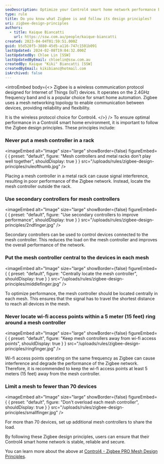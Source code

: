 ```yaml
---
seoDescription: Optimize your Control4 smart home network performance by following Zigbee design principles, such as never placing mesh controllers in metal racks and centrally locating them to ensure reliable communication between devices.
type: rule
title: Do you know what Zigbee is and follow its design principles?
uri: zigbee-design-principles
authors:
  - title: Kaique Biancatti
    url: https://ssw.com.au/people/kaique-biancatti
created: 2023-04-04T01:59:51.000Z
guid: b5d528f5-3880-45d5-a116-747c1501b091
lastUpdated: 2024-02-08T19:04:32.000Z
lastUpdatedBy: Chloe Lin [SSW]
lastUpdatedByEmail: chloelin@ssw.com.au
createdBy: Kaique "Kiki" Biancatti [SSW]
createdByEmail: kikibianc@hotmail.com
isArchived: false
---
```


<introEmbed
  body={<>
Zigbee is a wireless communication protocol designed for Internet of Things (IoT) devices. It operates on the 2.4GHz frequency band and is a popular choice for smart home automation. Zigbee uses a mesh networking topology to enable communication between devices, providing reliability and flexibility.

It is the wireless protocol choice for Control4.
  </>}
/>
To ensure optimal performance in a Control4 smart home environment, it is important to follow the Zigbee design principles. These principles include:

### Never put a mesh controller in a rack


<imageEmbed
  alt="Image"
  size="large"
  showBorder={false}
  figureEmbed={ {
    preset: "default",
    figure: "Mesh controllers and metal racks don't play well together",
    shouldDisplay: true
  } }
  src="/uploads/rules/zigbee-design-principles/ruleofthumb.jpg"
/>


Placing a mesh controller in a metal rack can cause signal interference, resulting in poor performance of the Zigbee network. Instead, locate the mesh controller outside the rack.

### Use secondary controllers for mesh controllers


<imageEmbed
  alt="Image"
  size="large"
  showBorder={false}
  figureEmbed={ {
    preset: "default",
    figure: "Use secondary controllers to improve performance",
    shouldDisplay: true
  } }
  src="/uploads/rules/zigbee-design-principles/2ndfinger.jpg"
/>


Secondary controllers can be used to control devices connected to the mesh controller. This reduces the load on the mesh controller and improves the overall performance of the network.

### Put the mesh controller central to the devices in each mesh


<imageEmbed
  alt="Image"
  size="large"
  showBorder={false}
  figureEmbed={ {
    preset: "default",
    figure: "Centrally locate the mesh controller",
    shouldDisplay: true
  } }
  src="/uploads/rules/zigbee-design-principles/middlefinger.jpg"
/>


To optimize performance, the mesh controller should be located centrally in each mesh. This ensures that the signal has to travel the shortest distance to reach all devices in the mesh.

### Never locate wi-fi access points within a 5 meter (15 feet) ring around a mesh controller


<imageEmbed
  alt="Image"
  size="large"
  showBorder={false}
  figureEmbed={ {
    preset: "default",
    figure: "Keep mesh controllers away from wi-fi access points",
    shouldDisplay: true
  } }
  src="/uploads/rules/zigbee-design-principles/ringfinger.jpg"
/>


Wi-fi access points operating on the same frequency as Zigbee can cause interference and degrade the performance of the Zigbee network. Therefore, it is recommended to keep the wi-fi access points at least 5 meters (15 feet) away from the mesh controller.

### Limit a mesh to fewer than 70 devices


<imageEmbed
  alt="Image"
  size="large"
  showBorder={false}
  figureEmbed={ {
    preset: "default",
    figure: "Don't overload each mesh controller",
    shouldDisplay: true
  } }
  src="/uploads/rules/zigbee-design-principles/smallfinger.jpg"
/>


For more than 70 devices, set up additional mesh controllers to share the load.

By following these Zigbee design principles, users can ensure that their Control4 smart home network is stable, reliable and secure.

You can learn more about the above at [Control4 - Zigbee PRO Mesh Design Principles](https://www.control4.com/docs/product/zigbee/infographic/english/latest/zigbee-infographic-rev-a.pdf).
